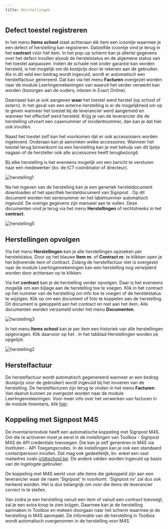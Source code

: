 ```yaml
---
title: Herstellingen 
---
```


## Defect toestel registreren

In het menu **Items school** staat achteraan elk item een icoontje <LegacyAction img="defect.png"/> waarmee je een defect of herstelling kan registreren. Datzelfde icoontje vind je terug in het **contract** vóór het item. In het pop-up scherm kan je allerlei gegevens over het defect invullen alsook de herstelstatus en de algemene status van het toestel aanpassen. Indien de schade niet onder garantie kan worden hersteld, is het mogelijk om de kostprijs door te rekenen aan de gebruiker. Als in dit veld een bedrag wordt ingevuld, wordt er automatisch een herstelfactuur genereerd. Dat kan via het menu **Facturen** overgezet worden naar de module Leerlingenrekeningen van waaruit het verder verwerkt kan worden (bezorgen aan de ouders, inlezen in Exact Online). 

Daarnaast kan je ook aangeven **waar** het toestel werd herstel (op school of extern). In het geval van een externe herstelling is er de mogelijkheid om op te geven wanneer het toestel bij de leverancier werd aangemeld en wanneer het effectief werd hersteld. Krijg je van de leverancier die de herstelling uitvoert een casenummer of incidentnummer, dan kan je dat hier ook invullen.

Naast het toestel zelf kan het voorkomen dat er ook accessoisers worden ingeleverd. Onderaan kan je aanvinken welke accessoires. Wanneer het toestel terug binnenkomt na een herstelling kan je met behulp van dit lijstje nagaan of de hersteller ook alle accessoires heeft terugbezorgd. 

Bij elke herstelling is het eveneens mogelijk om een bericht te versturen naar een medewerker (bv. de ICT-coördinator of directeur). 

![herstelling1](./herstelling1.PNG)

Na het ingeven van de herstelling kan je een generiek hersteldocument <LegacyAction img="pdf.png"/> downloaden of het specifiek hersteldocument van Signpost <LegacyAction img="signpost.png"/>. Op dit document worden het serienummer en het labelnummer automatisch ingevuld. De overige gegevens zijn manueel aan te vullen. Deze documenten vind je terug via het menu **Herstellingen** of rechtstreeks in het **contract**.

![herstelling5](./herstelling5.png)

## Herstellingen opvolgen

Via het menu **Herstellingen** kan je alle herstellingen opzoeken per herstelstatus. Door op het blauwe **Item nr.** of **Contract nr.** te klikken open je het bijhorende item of contract. Zolang de herstelfactuur niet is overgezet naar de module Leerlingenrekeningen kan een herstelling nog verwijderd worden door achteraan op <LegacyAction img="remove.png"/> te klikken.

Via het **contract** kan je de herstelling verder opvolgen. Daar is het eveneens mogelijk om een bijlage aan de herstelling toe te voegen. Klik in het contract op het nummer van de herstelling om info toe te voegen of de herstelstatus te wijzigen. Klik op <LegacyAction img="pluscircle.png" text="Document toevoegen"/> om een document of foto te koppelen aan de herstelling. Dit document is gekoppeld aan het contract en niet aan het item. Alle documenten worden verzameld onder het menu **Documenten**.

![herstelling3](./herstelling3.png)

 In het menu **Items school** kan je per item een historiek van alle herstellingen opgevragen. Klik daarvoor op het <LegacyAction img="edit.png"/>. In het tabblad Herstellingen worden ze opgelijst.

![herstelling2](./herstelling2.png)

## Herstelfactuur
De herstelfactuur wordt automatisch gegenereerd wanneer er een bedrag (kostprijs voor de gebruiker) wordt ingevuld bij het invoeren van de herstelling. De herstelfacturen zijn terug te vinden in het menu **Facturen**. Van daaruit kunnen ze overgezet worden naar de module Leerlingenrekeningen. Voor meer info over het verwerken van facturen in de module Inventaris, klik [hier](/inventaris/toestel_toewijzen/#facturen). 

## Koppeling met Signpost M4S

De inventarismodule heeft een automatische koppeling met Signpost M4S. Om die te activeren moet je eerst in de instellingen van Toolbox - Signpost M4S de API credentials toevoegen. Die kan je zelf genereren in M4S via Instituten - API Toegangscodes. 
In de instellingen kan je ook een standaard contactpersoon invullen. Dat mag ook gedeeltelijk, bv. enkel een vast mailadres zoals ict@school.be. De andere velden worden ingevuld op basis van de ingelogde gebruiker.

De koppeling met M4S werkt voor alle items die gekoppeld zijn aan een leverancier waar de naam 'Signpost' in voorkomt. 'Signpost nv' zal dus ook herkend worden. Het is dus belangrijk om voor die items de leverancier correct in te stellen.

Van zodra je een herstelling vanuit een item of vanuit een contract toevoegt, zal je een extra knop te zien krijgen. Daarmee kan je de herstelling aanmaken in Toolbox en meteen doorgaan naar het scherm waarmee je de herstelling in M4S aanmaakt. De informatie van de herstelling in Toolbox wordt automatisch overgenomen in de herstelling voor M4S.